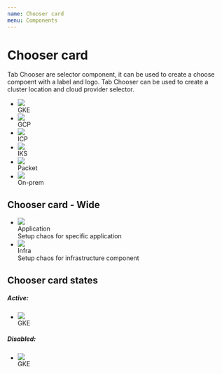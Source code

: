 ```yaml
---
name: Chooser card
menu: Components
---
```




# Chooser card


Tab Chooser are selector component, it can be used to create a choose compoent with a label and logo.
Tab Chooser can be used to create a cluster location and cloud provider selector.
<Playground>
  <ul className="chooser-card">
    <li className="chooser-card-item">
      <div className="chooser-card-head">
        <div className="chooser-card-logo">
          <img src={gke} />
        </div>
      </div>
      <div className="chooser-card-body">
        <div className="chooser-card-label">
        GKE
        </div>
      </div>  
    </li>
    <li className="chooser-card-item">
      <div className="chooser-card-head">
        <div className="chooser-card-logo">
          <img src={gcp} />
        </div>
      </div>
      <div className="chooser-card-body">
        <div className="chooser-card-label">
        GCP
        </div>
      </div>
    </li>
    <li className="chooser-card-item">
      <div className="chooser-card-head">
        <div className="chooser-card-logo">
          <img src={ibm} />
        </div>
      </div>
      <div className="chooser-card-body">
        <div className="chooser-card-label">
        ICP
        </div>
      </div>
    </li>
    <li className="chooser-card-item">
      <div className="chooser-card-head">
        <div className="chooser-card-logo">
          <img src={iks} />
        </div>
      </div>
      <div className="chooser-card-body">
        <div className="chooser-card-label">
        IKS
        </div>
      </div>
    </li>
    <li className="chooser-card-item">
      <div className="chooser-card-head">
        <div className="chooser-card-logo">
          <img src={packet} />
        </div>
      </div>
      <div className="chooser-card-body">
        <div className="chooser-card-label">
        Packet
        </div>
      </div>
    </li>
    <li className="chooser-card-item">
      <div className="chooser-card-head">
        <div className="chooser-card-logo">
          <img src={onpremise} />
        </div>
      </div>
      <div className="chooser-card-body">
        <div className="chooser-card-label">
        On-prem
        </div>
      </div>
    </li>
  </ul>
</Playground>

## Chooser card - Wide

<Playground>
<ul className="chooser-card chooser-card-wide">
  <li className="chooser-card-item">
      <div className="chooser-card-head">
        <div className="chooser-card-logo">
          <img src={gke} />
        </div>
      </div>
      <div className="chooser-card-body">
        <div className="chooser-card-label chooser-card-head">
          Application
        </div> 
        <span>Setup chaos for specific application</span>
      </div>    
  </li>
  <li className="chooser-card-item">
      <div className="chooser-card-head">
        <div className="chooser-card-logo">
          <img src={eks} />
        </div>
      </div>
      <div className="chooser-card-body">
        <div className="chooser-card-label chooser-card-head">
          Infra
        </div> 
        <span>Setup chaos for infrastructure component</span>
      </div>  
  </li>
</ul>
</Playground>

## Chooser card states

<Playground>
<h5>Active:</h5>
<ul className="chooser-card">
  <li className="chooser-card-item active">
      <div className="chooser-card-head">
        <div className="chooser-card-logo">
          <img src={gke} />
        </div>
      </div>
      <div className="chooser-card-body">
        <div className="chooser-card-label">
        GKE
        </div>
      </div>  
    </li>
</ul>
<h5>Disabled:</h5>
<ul className="chooser-card">
    <li className="chooser-card-item disabled">
      <div className="chooser-card-head">
        <div className="chooser-card-logo">
          <img src={gke} />
        </div>
      </div>
      <div className="chooser-card-body">
        <div className="chooser-card-label">
        GKE
        </div>
      </div>  
    </li>
</ul>
</Playground>